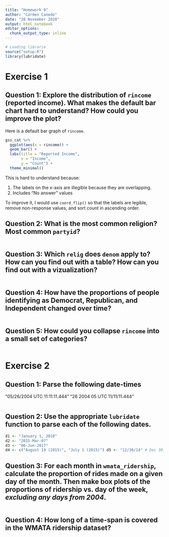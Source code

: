 ```yaml
---
title: "Homework 9"
author: "Carmen Canedo"
date: "28 November 2020"
output: html_notebook
editor_options: 
  chunk_output_type: inline
---
```


```r
# Loading librarie
source("setup.R")
library(lubridate)
```


# Exercise 1
## Question 1: Explore the distribution of `rincome` (reported income). What makes the default bar chart hard to understand? How could you improve the plot?

Here is a default bar graph of `rincome`.
```r
gss_cat %>%
  ggplot(aes(x = rincome)) +
  geom_bar() +
  labs(title = "Reported Income",
       x = "Income",
       y = "Count") +
  theme_minimal()
```
This is hard to understand because:

  1. The labels on the x-axis are illegible because they are overlapping.
  2. Includes "No answer" values
  
To improve it, I would use `coord_flip()` so that the labels are legible, remove non-response values, and sort count in ascending order.


## Question 2: What is the most common religion? Most common `partyid`?
```r

```

## Question 3: Which `relig` does `denom` apply to? How can you find out with a table? How can you find out with a vizualization?
```r

```

## Question 4: How have the proportions of people identifying as Democrat, Republican, and Independent changed over time?
```r

```

## Question 5: How could you collapse `rincome` into a small set of categories?
```r

```


# Exercise 2
## Question 1: Parse the following date-times
"05/26/2004 UTC 11:11:11.444"
"26 2004 05 UTC 11/11/11.444"
```r

```

## Question 2: Use the appropriate `lubridate` function to parse each of the following dates.
```r
d1 <- "January 1, 2010"
d2 <- "2015-Mar-07"
d3 <- "06-Jun-2017"
d4 <- c("August 19 (2015)", "July 1 (2015)") d5 <- "12/30/14" # Dec 30, 2014
```

## Question 3: For each month in `wmata_ridership`, calculate the proportion of rides made on a given day of the month. Then make box plots of the proportions of ridership vs. day of the week, *excluding any days from 2004*.
```r

```

## Question 4: How long of a time-span is covered in the WMATA ridership dataset?
```r

```

